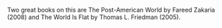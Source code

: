 Two great books on this are The Post-American World by Fareed Zakaria (2008) and The World Is Flat by Thomas L. Friedman (2005).
